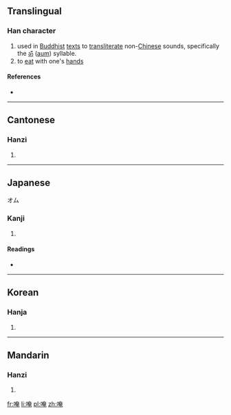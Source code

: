 ==Translingual==

===Han character===
{{Han char|rn=30|rad=口|as=08|sn=11|four=6401<sub>6</sub>|canj=口大中山 (RKLU)|ids=⿰[[口]][[奄]]}}

# used in [[Buddhist]] [[text]]s to [[transliterate]] non-[[Chinese]] sounds, specifically the [[ॐ]] ([[aum]]) syllable.
# to [[eat]] with one's [[hand]]s

====References====
* {{Han ref|kx=0193.270|dkj=03770|dj=0414.060|hdz=10638.140|uh=5535|ud=21813|bh=D47B|bd=54395}}

----

==Cantonese==

===Hanzi===
{{yue-hanzi|jyut=[[am2]]|y=am2}}

# {{defn|lang=yue|sort=口08}}

----

==Japanese==
オム
===Kanji===
{{ja-kanji|grade=|rs=口08}}

# {{defn|lang=ja|sort=口08}}

====Readings====
* {{ja-readings|on=[[あん]] (an), [[おん]] (on)|kun=[[ふくむ]] (fukumu)}}

----

==Korean==

===Hanja===
{{ko-hanja|hangeul=안|rv=an|mr=an}}

# {{defn|lang=ko|sort=口08}}

----

==Mandarin==

===Hanzi===
{{cmn-hanzi|pin=[[ǎn]] ([[an3]])|wg=an<sup>3</sup>}}

# {{defn|lang=cmn|sort=口08}}

[[fr:唵]]
[[li:唵]]
[[pl:唵]]
[[zh:唵]]